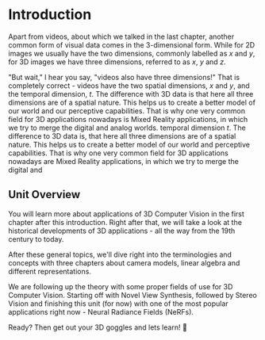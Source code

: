 # Introduction

Apart from videos, about which we talked in the last chapter, another common form of visual data comes in the 3-dimensional form.
While for 2D images we usually have the two dimensions, commonly labelled as _x_ and _y_, for 3D images we have three dimensions, referred to as _x_, _y_ and _z_.

"But wait," I hear you say, "videos also have three dimensions!" That is completely correct - videos have the two spatial dimensions, _x_ and _y_, and the temporal dimension, _t_. The difference with 3D data is that here all three dimensions are of a spatial nature. This helps us to create a better model of our world and our perceptive capabilities. That is why one very common field for 3D applications nowadays is Mixed Reality applications, in which we try to merge the digital and analog worlds.
temporal dimension _t_. The difference to 3D data is, that here all three dimensions are of a spatial nature. This helps us to create a better model of our
world and perceptive capabilities. That is why one very common field for 3D applications nowadays are Mixed Reality applications, in which we try to merge the digital and

## Unit Overview

You will learn more about applications of 3D Computer Vision in the first chapter after this introduction. Right after that, we will take a look at the historical developments of 3D applications - all the way from the 19th century to today.

After these general topics, we'll dive right into the terminologies and concepts with three chapters about camera models, linear algebra and different representations.

We are following up the theory with some proper fields of use for 3D Computer Vision. Starting off with Novel View Synthesis, followed by Stereo Vision and finishing this unit (for now) with one of the most popular applications right now - Neural Radiance Fields (NeRFs).

Ready? Then get out your 3D goggles and lets learn! 🌟

